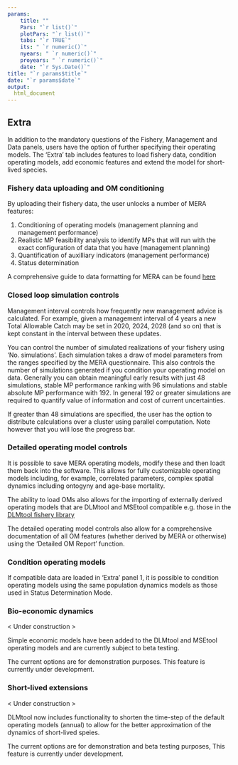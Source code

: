 ```yaml
---
params: 
    title: ""
    Pars: "`r list()`"
    plotPars: "`r list()`"
    tabs: "`r TRUE`"
    its: " `r numeric()`"
    nyears: " `r numeric()`"
    proyears: " `r numeric()`"
    date: "`r Sys.Date()`"
title: "`r params$title`"
date: "`r params$date`"
output:
  html_document
---
```



## Extra  

In addition to the mandatory questions of the Fishery, Management and Data panels, users have the option of further specifying their operating models. The 'Extra' tab includes features to load fishery data, condition operating models, add economic features and extend the model for short-lived species. 

### Fishery data uploading and OM conditioning

By uploading their fishery data, the user unlocks a number of MERA features: 

1. Conditioning of operating models (management planning and management performance)
2. Realistic MP feasibility analysis to identify MPs that will run with the exact configuration of data that you have (management planning) 
3. Quantification of auxilliary indicators (management performance)
3. Status determination

A comprehensive guide to data formatting for MERA can be found [here](https://dlmtool.github.io/DLMtool/Data/Data.html)


### Closed loop simulation controls

Management interval controls how frequently new management advice is calculated. For example, given a management interval of 4 years a new Total Allowable Catch may be set in 2020, 2024, 2028 (and so on) that is kept constant in the interval between these updates.

You can control the number of simulated realizations of your fishery using 'No. simulations'. Each simulation takes a draw of model parameters from the ranges specified by the MERA questionnaire. This also controls the number of simulations generated if you condition your operating model on data. Generally you can obtain meaningful early results with just 48 simulations, stable MP performance ranking with 96 simulations and stable absolute MP performance with 192. In general 192 or greater simulations are required to quantify value of information and cost of current uncertainties.

If greater than 48 simulations are specified, the user has the option to distribute calculations over a cluster using parallel computation. Note however that you will lose the progress bar.


### Detailed operating model controls

It is possible to save MERA operating models, modify these and then loadt them back into the software. This allows for fully customizable operating models including, for example, correlated parameters, complex spatial dynamics including ontogyny and age-base mortality. 

The ability to load OMs also allows for the importing of externally derived operating models that are DLMtool and MSEtool compatible e.g. those in the [DLMtool fishery library](http://www.datalimitedtoolkit.org/fishery_library/)

The detailed operating model controls also allow for a comprehensive documentation of all OM features (whether derived by MERA or otherwise) using the 'Detailed OM Report' function. 

### Condition operating models

If compatible data are loaded in 'Extra' panel 1, it is possible to condition operating models using the same population dynamics models as those used in Status Determination Mode. 

### Bio-economic dynamics

< Under construction >

Simple economic models have been added to the DLMtool and MSEtool operating models and are currently subject to beta testing. 

The current options are for demonstration purposes. This feature is currently under development. 

### Short-lived extensions

< Under construction >

DLMtool now includes functionality to shorten the time-step of the default operating models (annual) to allow for the better approximation of the dynamics of short-lived speies. 

The current options are for demonstration and beta testing purposes, This feature is currently under development. 
